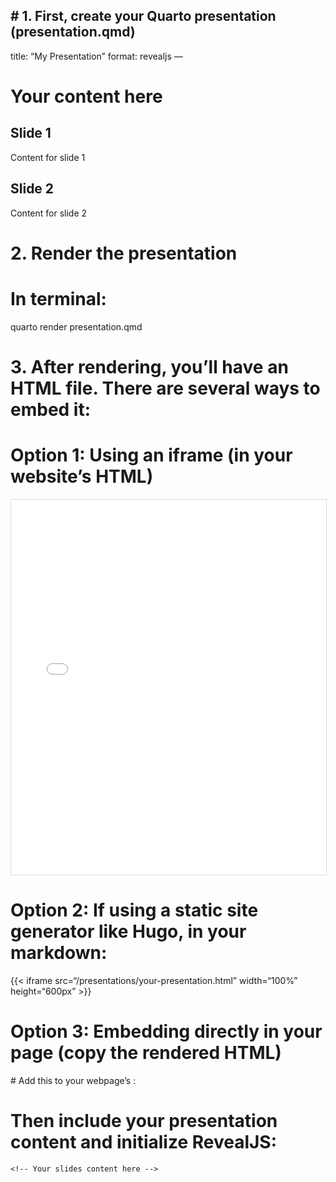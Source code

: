 # 1. First, create your Quarto presentation (presentation.qmd)
---
title: "My Presentation"
format: revealjs
---

# Your content here
## Slide 1
Content for slide 1

## Slide 2
Content for slide 2

# 2. Render the presentation
# In terminal:
quarto render presentation.qmd

# 3. After rendering, you'll have an HTML file. There are several ways to embed it:

# Option 1: Using an iframe (in your website's HTML)
<iframe
  src="path/to/your/presentation.html"
  width="100%"
  height="600px"
  style="border: 1px solid #ddd;"
  allowfullscreen
></iframe>

# Option 2: If using a static site generator like Hugo, in your markdown:
{{< iframe src="/presentations/your-presentation.html" width="100%" height="600px" >}}

# Option 3: Embedding directly in your page (copy the rendered HTML)
# Add this to your webpage's <head>:
<link rel="stylesheet" href="https://unpkg.com/reveal.js@4.3.1/dist/reveal.css">
<link rel="stylesheet" href="https://unpkg.com/reveal.js@4.3.1/dist/theme/white.css">
<script src="https://unpkg.com/reveal.js@4.3.1/dist/reveal.js"></script>

# Then include your presentation content and initialize RevealJS:
<div class="reveal">
  <div class="slides">
    <!-- Your slides content here -->
  </div>
</div>
<script>
  Reveal.initialize({});
</script>
